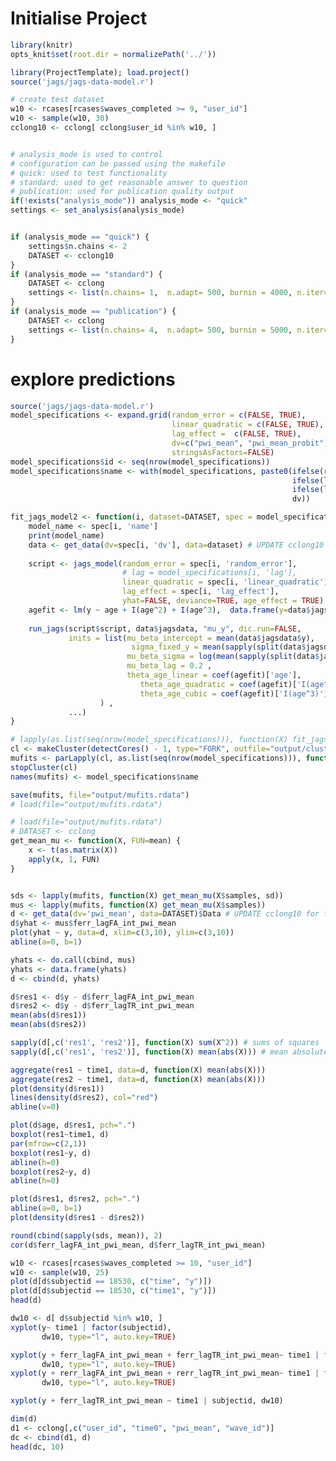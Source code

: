 # Initialise Project
```r
library(knitr)
opts_knit$set(root.dir = normalizePath('../'))
```

```r
library(ProjectTemplate); load.project()
source('jags/jags-data-model.r')

# create test dataset
w10 <- rcases[rcases$waves_completed >= 9, "user_id"]
w10 <- sample(w10, 30)
cclong10 <- cclong[ cclong$user_id %in% w10, ]


# analysis_mode is used to control
# configuration can be passed using the makefile
# quick: used to test functionality
# standard: used to get reasonable answer to question
# publication: used for publication quality output
if(!exists("analysis_mode")) analysis_mode <- "quick"
settings <- set_analysis(analysis_mode)


if (analysis_mode == "quick") {
    settings$n.chains <- 2
    DATASET <- cclong10
}
if (analysis_mode == "standard") {
    DATASET <- cclong
    settings <- list(n.chains= 1,  n.adapt= 500, burnin = 4000, n.iter= 1000, thin=1) # around 1 hour - multicore
}
if (analysis_mode == "publication") {
    DATASET <- cclong
    settings <- list(n.chains= 4,  n.adapt= 500, burnin = 5000, n.iter= 5000, thin=1) # around 2 hours - multicore
}

```       

# explore predictions
```r
source('jags/jags-data-model.r')
model_specifications <- expand.grid(random_error = c(FALSE, TRUE), 
                                    linear_quadratic = c(FALSE, TRUE), 
                                    lag_effect =  c(FALSE, TRUE),
                                    dv=c("pwi_mean", "pwi_mean_probit"),
                                    stringsAsFactors=FALSE)
model_specifications$id <- seq(nrow(model_specifications))
model_specifications$name <- with(model_specifications, paste0(ifelse(random_error, "rerr", "ferr"), "_", 
                                                               ifelse(lag_effect, "lagTR", "lagFA"), "_", 
                                                               ifelse(linear_quadratic, "linquad", "int"), "_",
                                                               dv))

fit_jags_model2 <- function(i, dataset=DATASET, spec = model_specifications, ...) {
    model_name <- spec[i, 'name']
    print(model_name)
    data <- get_data(dv=spec[i, 'dv'], data=dataset) # UPDATE cclong10 for final analysis
    
    script <- jags_model(random_error = spec[i, 'random_error'], 
                         # lag = model_specifications[i, 'lag'], 
                         linear_quadratic = spec[i, 'linear_quadratic'], 
                         lag_effect = spec[i, 'lag_effect'],
                         yhat=FALSE, deviance=TRUE, age_effect = TRUE)
    agefit <- lm(y ~ age + I(age^2) + I(age^3),  data.frame(y=data$jagsdata$y, age=data$jagsdata$age))
    
    run_jags(script$script, data$jagsdata, "mu_y", dic.run=FALSE, 
             inits = list(mu_beta_intercept = mean(data$jagsdata$y),
                           sigma_fixed_y = mean(sapply(split(data$jagsdata$y, data$jagsdata$subject), sd)),
                          mu_beta_sigma = log(mean(sapply(split(data$jagsdata$y, data$jagsdata$subject), sd))),
                          mu_beta_lag = 0.2 ,    
                          theta_age_linear = coef(agefit)['age'],
                             theta_age_quadratic = coef(agefit)['I(age^2)'],
                             theta_age_cubic = coef(agefit)['I(age^3)'] 
                    ) , 
             ...)
}

# lapply(as.list(seq(nrow(model_specifications))), function(X) fit_jags_model(X,  showplots=FALSE, showsamples=FALSE))
cl <- makeCluster(detectCores() - 1, type="FORK", outfile="output/cluster-output.txt")
mufits <- parLapply(cl, as.list(seq(nrow(model_specifications))), function(X) fit_jags_model2(X,  showplots=FALSE, showsamples=FALSE, n.chains=1))
stopCluster(cl)
names(mufits) <- model_specifications$name

save(mufits, file="output/mufits.rdata")
# load(file="output/mufits.rdata")
```

```r
# load(file="output/mufits.rdata")
# DATASET <- cclong
get_mean_mu <- function(X, FUN=mean) {
    x <- t(as.matrix(X))
    apply(x, 1, FUN)
}


sds <- lapply(mufits, function(X) get_mean_mu(X$samples, sd))
mus <- lapply(mufits, function(X) get_mean_mu(X$samples))
d <- get_data(dv='pwi_mean', data=DATASET)$Data # UPDATE cclong10 for final analysis
d$yhat <- mus$ferr_lagFA_int_pwi_mean
plot(yhat ~ y, data=d, xlim=c(3,10), ylim=c(3,10))
abline(a=0, b=1)

yhats <- do.call(cbind, mus)
yhats <- data.frame(yhats)
d <- cbind(d, yhats)

d$res1 <- d$y - d$ferr_lagFA_int_pwi_mean
d$res2 <- d$y - d$ferr_lagTR_int_pwi_mean
mean(abs(d$res1))
mean(abs(d$res2))

sapply(d[,c('res1', 'res2')], function(X) sum(X^2)) # sums of squares
sapply(d[,c('res1', 'res2')], function(X) mean(abs(X))) # mean absolute difference

aggregate(res1 ~ time1, data=d, function(X) mean(abs(X)))
aggregate(res2 ~ time1, data=d, function(X) mean(abs(X)))
plot(density(d$res1))
lines(density(d$res2), col="red")
abline(v=0)

plot(d$age, d$res1, pch=".")
boxplot(res1~time1, d)
par(mfrow=c(2,1))
boxplot(res1~y, d)
abline(h=0)
boxplot(res2~y, d)
abline(h=0)

plot(d$res1, d$res2, pch=".")
abline(a=0, b=1)
plot(density(d$res1 - d$res2))

round(cbind(sapply(sds, mean)), 2)
cor(d$ferr_lagFA_int_pwi_mean, d$ferr_lagTR_int_pwi_mean)

w10 <- rcases[rcases$waves_completed >= 10, "user_id"]
w10 <- sample(w10, 25)
plot(d[d$subjectid == 18530, c("time", "y")])
plot(d[d$subjectid == 18530, c("time1", "y")])
head(d)

dw10 <- d[ d$subjectid %in% w10, ]
xyplot(y~ time1 | factor(subjectid), 
       dw10, type="l", auto.key=TRUE)

xyplot(y + ferr_lagFA_int_pwi_mean + ferr_lagTR_int_pwi_mean~ time1 | factor(subjectid), 
       dw10, type="l", auto.key=TRUE)
xyplot(y + rerr_lagFA_int_pwi_mean + rerr_lagTR_int_pwi_mean~ time1 | factor(subjectid), 
       dw10, type="l", auto.key=TRUE)

xyplot(y + ferr_lagTR_int_pwi_mean ~ time1 | subjectid, dw10)

dim(d)
d1 <- cclong[,c("user_id", "time0", "pwi_mean", "wave_id")]
dc <- cbind(d1, d)
head(dc, 10)


```

